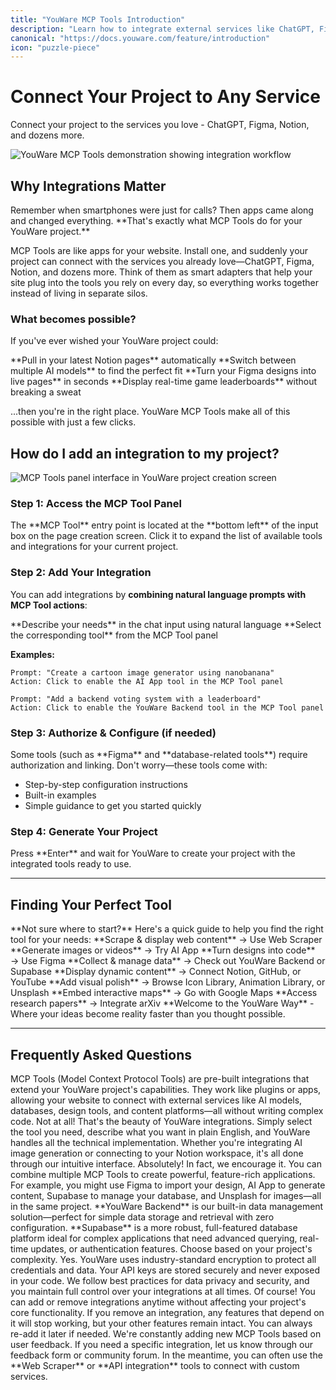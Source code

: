 ```yaml
---
title: "YouWare MCP Tools Introduction"
description: "Learn how to integrate external services like ChatGPT, Figma, Notion, and more into your YouWare project with MCP Tools. Simple setup, powerful connections."
canonical: "https://docs.youware.com/feature/introduction"
icon: "puzzle-piece"
---
```


# Connect Your Project to Any Service

<Info>
  Connect your project to the services you love - ChatGPT, Figma, Notion, and dozens more.
</Info>

![YouWare MCP Tools demonstration showing integration workflow](/images/mcp-tools-demo.gif)

## Why Integrations Matter

<Tip>
  Remember when smartphones were just for calls? Then apps came along and changed everything. **That's exactly what MCP Tools do for your YouWare project.**
</Tip>

MCP Tools are like apps for your website. Install one, and suddenly your project can connect with the services you already love—ChatGPT, Figma, Notion, and dozens more. Think of them as smart adapters that help your site plug into the tools you rely on every day, so everything works together instead of living in separate silos.

### What becomes possible?

If you've ever wished your YouWare project could:

<CardGroup cols={2}>
  <Card title="Dynamic Content" icon="file-text">
    **Pull in your latest Notion pages** automatically
  </Card>
  <Card title="AI Models" icon="zap">
    **Switch between multiple AI models** to find the perfect fit
  </Card>
  <Card title="Design Integration" icon="palette">
    **Turn your Figma designs into live pages** in seconds
  </Card>
  <Card title="Real-time Data" icon="users">
    **Display real-time game leaderboards** without breaking a sweat
  </Card>
</CardGroup>

...then you're in the right place. YouWare MCP Tools make all of this possible with just a few clicks.

## How do I add an integration to my project?

![MCP Tools panel interface in YouWare project creation screen](/images/mcp-tools-panel.png)

### Step 1: Access the MCP Tool Panel

<Info>
  The **MCP Tool** entry point is located at the **bottom left** of the input box on the page creation screen. Click it to expand the list of available tools and integrations for your current project.
</Info>

### Step 2: Add Your Integration

You can add integrations by **combining natural language prompts with MCP Tool actions**:

<Steps>
  <Step title="Describe your needs">
    **Describe your needs** in the chat input using natural language
  </Step>
  <Step title="Select the tool">
    **Select the corresponding tool** from the MCP Tool panel
  </Step>
</Steps>

**Examples:**

<CodeGroup>

```text Example 1
Prompt: "Create a cartoon image generator using nanobanana"
Action: Click to enable the AI App tool in the MCP Tool panel
```


```text Example 2
Prompt: "Add a backend voting system with a leaderboard"
Action: Click to enable the YouWare Backend tool in the MCP Tool panel
```

</CodeGroup>

### Step 3: Authorize & Configure (if needed)

<Warning>
  Some tools (such as **Figma** and **database-related tools**) require authorization and linking. Don't worry—these tools come with:

  - Step-by-step configuration instructions
  - Built-in examples
  - Simple guidance to get you started quickly
</Warning>

### Step 4: Generate Your Project

<Tip>
  Press **Enter** and wait for YouWare to create your project with the integrated tools ready to use.
</Tip>

---

## Finding Your Perfect Tool

<Note>
  **Not sure where to start?** Here's a quick guide to help you find the right tool for your needs:
</Note>

<CardGroup cols={2}>
  <Card title="Web Content" icon="globe">
    **Scrape & display web content** → Use Web Scraper
  </Card>
  <Card title="AI Generation" icon="image">
    **Generate images or videos** → Try AI App
  </Card>
  <Card title="Design Tools" icon="palette">
    **Turn designs into code** → Use Figma
  </Card>
  <Card title="Data Management" icon="database">
    **Collect & manage data** → Check out YouWare Backend or Supabase
  </Card>
  <Card title="Dynamic Content" icon="file-text">
    **Display dynamic content** → Connect Notion, GitHub, or YouTube
  </Card>
  <Card title="Visual Polish" icon="paintbrush">
    **Add visual polish** → Browse Icon Library, Animation Library, or Unsplash
  </Card>
  <Card title="Maps" icon="map">
    **Embed interactive maps** → Go with Google Maps
  </Card>
  <Card title="Research" icon="book-open">
    **Access research papers** → Integrate arXiv
  </Card>
</CardGroup>

<Tip>
  **Welcome to the YouWare Way** - Where your ideas become reality faster than you thought possible.
</Tip>

---

## Frequently Asked Questions

<AccordionGroup>
  <Accordion title="What are MCP Tools?" icon="puzzle-piece">
    MCP Tools (Model Context Protocol Tools) are pre-built integrations that extend your YouWare project's capabilities. They work like plugins or apps, allowing your website to connect with external services like AI models, databases, design tools, and content platforms—all without writing complex code.
  </Accordion>
  <Accordion title="Do I need coding experience to use integrations?" icon="users">
    Not at all! That's the beauty of YouWare integrations. Simply select the tool you need, describe what you want in plain English, and YouWare handles all the technical implementation. Whether you're integrating AI image generation or connecting to your Notion workspace, it's all done through our intuitive interface.
  </Accordion>
  <Accordion title="Can I use multiple integrations in one project?" icon="zap">
    Absolutely! In fact, we encourage it. You can combine multiple MCP Tools to create powerful, feature-rich applications. For example, you might use Figma to import your design, AI App to generate content, Supabase to manage your database, and Unsplash for images—all in the same project.
  </Accordion>
  <Accordion title="What's the difference between YouWare Backend and Supabase?" icon="database">
    **YouWare Backend** is our built-in data management solution—perfect for simple data storage and retrieval with zero configuration. **Supabase** is a more robust, full-featured database platform ideal for complex applications that need advanced querying, real-time updates, or authentication features. Choose based on your project's complexity.
  </Accordion>
  <Accordion title="Are my API keys and data secure?" icon="shield">
    Yes. YouWare uses industry-standard encryption to protect all credentials and data. Your API keys are stored securely and never exposed in your code. We follow best practices for data privacy and security, and you maintain full control over your integrations at all times.
  </Accordion>
  <Accordion title="Can I remove an integration later?" icon="settings">
    Of course! You can add or remove integrations anytime without affecting your project's core functionality. If you remove an integration, any features that depend on it will stop working, but your other features remain intact. You can always re-add it later if needed.
  </Accordion>
  <Accordion title="What if the integration I need isn't available?" icon="globe">
    We're constantly adding new MCP Tools based on user feedback. If you need a specific integration, let us know through our feedback form or community forum. In the meantime, you can often use the **Web Scraper** or **API integration** tools to connect with custom services.
  </Accordion>
</AccordionGroup>